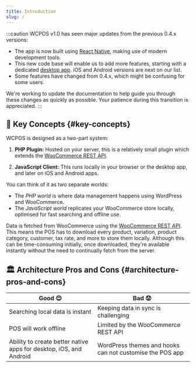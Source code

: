 ```yaml
---
title: Introduction
slug: /
---
```



:::caution
WCPOS v1.0 has seen major updates from the previous 0.4.x versions:

- The app is now built using [React Native](https://reactnative.dev/), making use of modern development tools.
- This new code base will enable us to add more features, starting with a dedicated [desktop app](https://github.com/wcpos/electron/releases). iOS and Android versions are next on our list.
- Some features have changed from 0.4.x, which might be confusing for some users.

We're working to update the documentation to help guide you through these changes as quickly as possible. Your patience during this transition is appreciated.
:::

## 🔑 Key Concepts {#key-concepts}

WCPOS is designed as a two-part system:

1. **PHP Plugin:** Hosted on your server, this is a relatively small plugin which extends the [WooCommerce REST API](/reference/wc-rest-api).

2. **JavaScript Client:** This runs locally in your browser or the desktop app, and later on iOS and Android apps.

You can think of it as two separate worlds:

- The _PHP world_ is where data management happens using WordPress and WooCommerce.
- The _JavaScript world_ replicates your WooCommerce store locally, optimised for fast searching and offline use.

<LocalizedSVG svgName="pos-client-woo-server" />

Data is fetched from WooCommerce using the [WooCommerce REST API](https://woocommerce.github.io/woocommerce-rest-api-docs/). This means the POS has to download every product, variation, product category, customer, tax rate, and more to store them locally.
Although this can be time-consuming initially, once downloaded, they're available instantly without the need to continually fetch from the server.

## 🏛️ Architecture Pros and Cons {#architecture-pros-and-cons}

| Good 😊                                                            | Bad 😟                                                   |
| ------------------------------------------------------------------ | -------------------------------------------------------- |
| Searching local data is instant                                    | Keeping data in sync is challenging                      |
| POS will work offline                                              | Limited by the WooCommerce REST API                      |
| Ability to create better native apps for desktop, iOS, and Android | WordPress themes and hooks can not customise the POS app |
